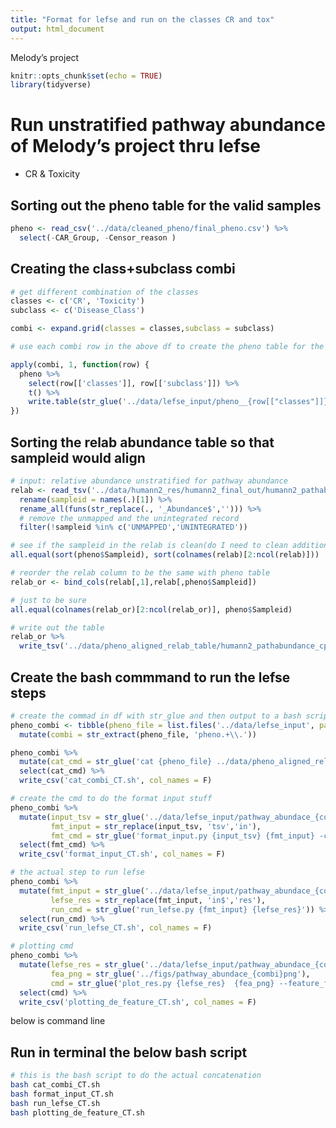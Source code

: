 ```yaml
---
title: "Format for lefse and run on the classes CR and tox"
output: html_document
---
```

       
Melody's project

```r
knitr::opts_chunk$set(echo = TRUE)
library(tidyverse)
```

# Run unstratified pathway abundance of Melody's project thru lefse
* CR & Toxicity


## Sorting out the pheno table for the valid samples

```r
pheno <- read_csv('../data/cleaned_pheno/final_pheno.csv') %>% 
  select(-CAR_Group, -Censor_reason ) 
```

## Creating the class+subclass combi
 
```r
# get different combination of the classes
classes <- c('CR', 'Toxicity')
subclass <- c('Disease_Class')

combi <- expand.grid(classes = classes,subclass = subclass)

# use each combi row in the above df to create the pheno table for the lefse input

apply(combi, 1, function(row) {
  pheno %>% 
    select(row[['classes']], row[['subclass']]) %>% 
    t() %>% 
    write.table(str_glue('../data/lefse_input/pheno__{row[["classes"]]}__{row[["subclass"]]}.txt'), sep = '\t', quote = F, row.names = T, col.names = F)
})
```
   
## Sorting the relab abundance table so that sampleid would align  
  
```r
# input: relative abundance unstratified for pathway abundance
relab <- read_tsv('../data/humann2_res/humann2_final_out/humann2_pathabundance_cpm_unstratified.tsv') %>% 
  rename(sampleid = names(.)[1]) %>% 
  rename_all(funs(str_replace(., '_Abundance$',''))) %>% 
  # remove the unmapped and the unintegrated record
  filter(!sampleid %in% c('UNMAPPED','UNINTEGRATED'))

# see if the sampleid in the relab is clean(do I need to clean additionally)
all.equal(sort(pheno$Sampleid), sort(colnames(relab)[2:ncol(relab)])) 

# reorder the relab column to be the same with pheno table
relab_or <- bind_cols(relab[,1],relab[,pheno$Sampleid]) 

# just to be sure
all.equal(colnames(relab_or)[2:ncol(relab_or)], pheno$Sampleid)

# write out the table
relab_or %>% 
  write_tsv('../data/pheno_aligned_relab_table/humann2_pathabundance_cpm_unstratified.tsv')
```


## Create the bash commmand to run the lefse steps

```r
# create the commad in df with str_glue and then output to a bash script
pheno_combi <- tibble(pheno_file = list.files('../data/lefse_input', pattern = '.txt$', full.names = T)) %>% 
  mutate(combi = str_extract(pheno_file, 'pheno.+\\.')) 

pheno_combi %>% 
  mutate(cat_cmd = str_glue('cat {pheno_file} ../data/pheno_aligned_relab_table/humann2_pathabundance_cpm_unstratified.tsv > ../data/lefse_input/pathway_abundace_{combi}tsv')) %>% 
  select(cat_cmd) %>% 
  write_csv('cat_combi_CT.sh', col_names = F)
```


```r
# create the cmd to do the format input stuff
pheno_combi %>% 
  mutate(input_tsv = str_glue('../data/lefse_input/pathway_abundace_{combi}tsv'),
         fmt_input = str_replace(input_tsv, 'tsv','in'),
         fmt_cmd = str_glue('format_input.py {input_tsv} {fmt_input} -c 1 -s 2 -u 3 -o 1000000')) %>% 
  select(fmt_cmd) %>% 
  write_csv('format_input_CT.sh', col_names = F)
```


```r
# the actual step to run lefse
pheno_combi %>% 
  mutate(fmt_input = str_glue('../data/lefse_input/pathway_abundace_{combi}in'),
         lefse_res = str_replace(fmt_input, 'in$','res'),
         run_cmd = str_glue('run_lefse.py {fmt_input} {lefse_res}')) %>% 
  select(run_cmd) %>% 
  write_csv('run_lefse_CT.sh', col_names = F)
```


```r
# plotting cmd 
pheno_combi %>% 
  mutate(lefse_res = str_glue('../data/lefse_input/pathway_abundace_{combi}res'),
         fea_png = str_glue('../figs/pathway_abundace_{combi}png'),
         cmd = str_glue('plot_res.py {lefse_res}  {fea_png} --feature_font_size 4 --width 10 --dpi 300 --title {combi}')) %>% 
  select(cmd) %>% 
  write_csv('plotting_de_feature_CT.sh', col_names = F)
```

####################################### below is command line ##########################################

## Run in terminal the below bash script

```bash
# this is the bash script to do the actual concatenation 
bash cat_combi_CT.sh
bash format_input_CT.sh
bash run_lefse_CT.sh
bash plotting_de_feature_CT.sh
```



